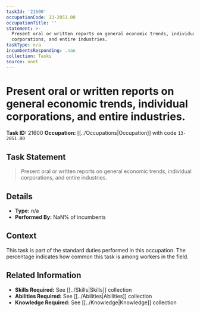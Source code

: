 ```yaml
---
taskId: '21600'
occupationCode: 13-2051.00
occupationTitle: ''
statement: >-
  Present oral or written reports on general economic trends, individual
  corporations, and entire industries.
taskType: n/a
incumbentsResponding: .nan
collection: Tasks
source: onet
---
```

# Present oral or written reports on general economic trends, individual corporations, and entire industries.

**Task ID:** 21600
**Occupation:** [[../Occupations|Occupation]] with code `13-2051.00`

## Task Statement

> Present oral or written reports on general economic trends, individual corporations, and entire industries.

## Details

- **Type:** n/a
- **Performed By:** NaN% of incumbents

## Context

This task is part of the standard duties performed in this occupation. The percentage indicates how common this task is among workers in the field.

## Related Information

- **Skills Required:** See [[../Skills|Skills]] collection
- **Abilities Required:** See [[../Abilities|Abilities]] collection
- **Knowledge Required:** See [[../Knowledge|Knowledge]] collection
